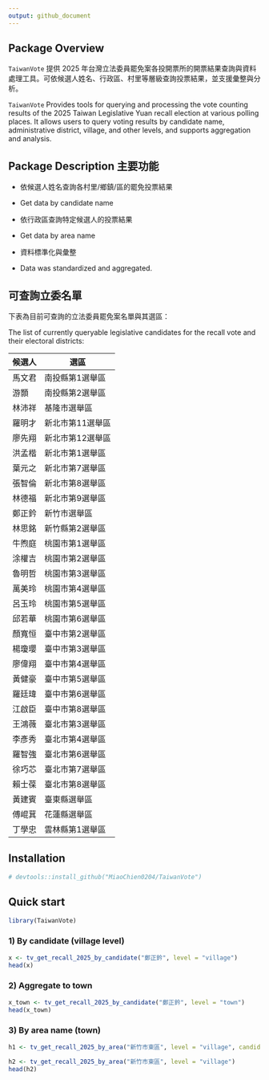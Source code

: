 ```yaml
---
output: github_document
---
```


## Package Overview

`TaiwanVote` 提供 2025 年台灣立法委員罷免案各投開票所的開票結果查詢與資料處理工具。可依候選人姓名、行政區、村里等層級查詢投票結果，並支援彙整與分析。

`TaiwanVote` Provides tools for querying and processing the vote counting results of the 2025 Taiwan Legislative Yuan recall election at various polling places. It allows users to query voting results by candidate name, administrative district, village, and other levels, and supports aggregation and analysis.

## Package Description 主要功能

-   依候選人姓名查詢各村里/鄉鎮/區的罷免投票結果

-   Get data by candidate name\

-   依行政區查詢特定候選人的投票結果

-   Get data by area name

-   資料標準化與彙整

-   Data was standardized and aggregated.

## 可查詢立委名單

下表為目前可查詢的立法委員罷免案名單與其選區：

The list of currently queryable legislative candidates for the recall vote and their electoral districts:

| 候選人 | 選區             |
|--------|------------------|
| 馬文君 | 南投縣第1選舉區  |
| 游顥   | 南投縣第2選舉區  |
| 林沛祥 | 基隆市選舉區     |
| 羅明才 | 新北市第11選舉區 |
| 廖先翔 | 新北市第12選舉區 |
| 洪孟楷 | 新北市第1選舉區  |
| 葉元之 | 新北市第7選舉區  |
| 張智倫 | 新北市第8選舉區  |
| 林德福 | 新北市第9選舉區  |
| 鄭正鈐 | 新竹市選舉區     |
| 林思銘 | 新竹縣第2選舉區  |
| 牛煦庭 | 桃園市第1選舉區  |
| 涂權吉 | 桃園市第2選舉區  |
| 魯明哲 | 桃園市第3選舉區  |
| 萬美玲 | 桃園市第4選舉區  |
| 呂玉玲 | 桃園市第5選舉區  |
| 邱若華 | 桃園市第6選舉區  |
| 顏寬恒 | 臺中市第2選舉區  |
| 楊瓊瓔 | 臺中市第3選舉區  |
| 廖偉翔 | 臺中市第4選舉區  |
| 黃健豪 | 臺中市第5選舉區  |
| 羅廷瑋 | 臺中市第6選舉區  |
| 江啟臣 | 臺中市第8選舉區  |
| 王鴻薇 | 臺北市第3選舉區  |
| 李彥秀 | 臺北市第4選舉區  |
| 羅智強 | 臺北市第6選舉區  |
| 徐巧芯 | 臺北市第7選舉區  |
| 賴士葆 | 臺北市第8選舉區  |
| 黃建賓 | 臺東縣選舉區     |
| 傅崐萁 | 花蓮縣選舉區     |
| 丁學忠 | 雲林縣第1選舉區  |

## Installation

```r
# devtools::install_github("MiaoChien0204/TaiwanVote")
```

## Quick start

```r
library(TaiwanVote)
```

### 1) By candidate (village level)

```r
x <- tv_get_recall_2025_by_candidate("鄭正鈐", level = "village") 
head(x)
```

### 2) Aggregate to town

``` r
x_town <- tv_get_recall_2025_by_candidate("鄭正鈐", level = "town") 
head(x_town)
```

### 3) By area name (town)

```r
h1 <- tv_get_recall_2025_by_area("新竹市東區", level = "village", candidate = "鄭正鈐") head(h1)

h2 <- tv_get_recall_2025_by_area("新竹市東區", level = "village") 
head(h2)
```




